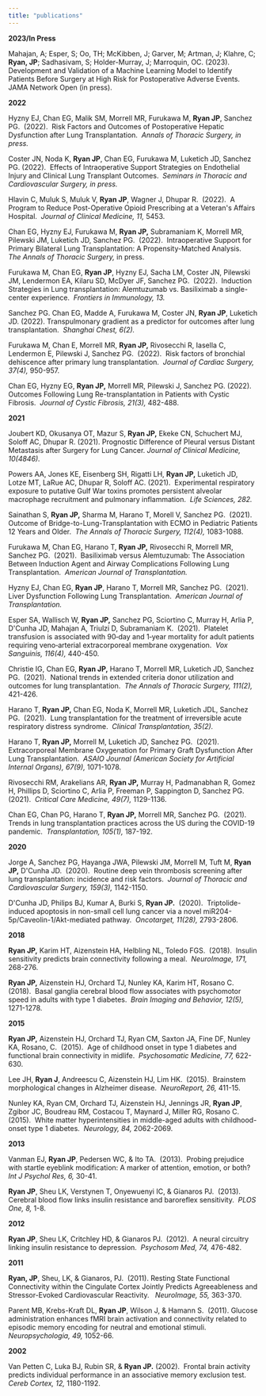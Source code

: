 ```yaml
---
title: "publications"
---
```


**2023/In Press**

Mahajan, A; Esper, S; Oo, TH; McKibben, J; Garver, M; Artman, J; Klahre, C; **Ryan, JP**; Sadhasivam, S; Holder-Murray, J; Marroquin, OC. (2023). Development and Validation of a Machine Learning Model to Identify Patients Before Surgery at High Risk for Postoperative Adverse Events. JAMA Network Open (in press).

**2022**

Hyzny EJ, Chan EG, Malik SM, Morrell MR, Furukawa M, **Ryan JP**, Sanchez PG.  (2022).  Risk Factors and Outcomes of Postoperative Hepatic Dysfunction after Lung Transplantation.  *Annals of Thoracic Surgery, in press.*

Coster JN, Noda K, **Ryan JP**, Chan EG, Furukawa M, Luketich JD, Sanchez PG. (2022).  Effects of Intraoperative Support Strategies on Endothelial Injury and Clinical Lung Transplant Outcomes.  *Seminars in Thoracic and Cardiovascular Surgery, in press.*

Hlavin C, Muluk S, Muluk V, **Ryan JP**, Wagner J, Dhupar R.  (2022).  A Program to Reduce Post-Operative Opioid Prescribing at a Veteran\'s Affairs Hospital.  *Journal of Clinical Medicine, 11,* 5453.

Chan EG, Hyzny EJ, Furukawa M, **Ryan JP,** Subramaniam K, Morrell MR, Pilewski JM, Luketich JD, Sanchez PG.  (2022).  Intraoperative Support for Primary Bilateral Lung Transplantation: A Propensity-Matched Analysis.  *The Annals of Thoracic Surgery,* in press.

Furukawa M, Chan EG, **Ryan JP**, Hyzny EJ, Sacha LM, Coster JN, Pilewski JM, Lendermon EA, Kilaru SD, McDyer JF, Sanchez PG.  (2022).  Induction Strategies in Lung transplantation: Alemtuzumab vs. Basiliximab a single-center experience.  *Frontiers in Immunology, 13.*

Sanchez PG. Chan EG, Madde A, Furukawa M, Coster JN, **Ryan JP**, Luketich JD. (2022). Transpulmonary gradient as a predictor for outcomes after lung transplantation.  *Shanghai Chest, 6(2).*

Furukawa M, Chan E, Morrell MR, **Ryan JP,** Rivosecchi R, Iasella C, Lendermon E, Pilewski J, Sanchez PG.  (2022).  Risk factors of bronchial dehiscence after primary lung transplantation.  *Journal of Cardiac Surgery, 37(4),* 950-957.

Chan EG, Hyzny EG, **Ryan JP,** Morrell MR, Pilewski J, Sanchez PG. (2022). Outcomes Following Lung Re-transplantation in Patients with Cystic Fibrosis.  *Journal of Cystic Fibrosis, 21(3),* 482-488.

**2021**

Joubert KD, Okusanya OT, Mazur S, **Ryan JP,** Ekeke CN, Schuchert MJ, Soloff AC, Dhupar R. (2021). Prognostic Difference of Pleural versus Distant Metastasis after Surgery for Lung Cancer. *Journal of Clinical Medicine, 10(4846).*

Powers AA, Jones KE, Eisenberg SH, Rigatti LH, **Ryan JP,** Luketich JD, Lotze MT, LaRue AC, Dhupar R, Soloff AC. (2021).  Experimental respiratory exposure to putative Gulf War toxins promotes persistent alveolar macrophage recruitment and pulmonary inflammation.  *Life Sciences, 282.*

Sainathan S, **Ryan JP,** Sharma M, Harano T, Morell V, Sanchez PG.  (2021). Outcome of Bridge-to-Lung-Transplantation with ECMO in Pediatric Patients 12 Years and Older.  *The Annals of Thoracic Surgery, 112(4),* 1083-1088.

Furukawa M, Chan EG, Harano T, **Ryan JP,** Rivosecchi R, Morrell MR, Sanchez PG.  (2021).  Basiliximab versus Alemtuzumab: The Association Between Induction Agent and Airway Complications Following Lung Transplantation.  *American Journal of Transplantation.*

Hyzny EJ, Chan EG, **Ryan JP**, Harano T, Morrell MR, Sanchez PG.  (2021). Liver Dysfunction Following Lung Transplantation.  *American Journal of Transplantation.*

Esper SA, Wallisch W, **Ryan JP,** Sanchez PG, Sciortino C, Murray H, Arlia P, D\'Cunha JD, Mahajan A, Triulzi D, Subramaniam K.  (2021).  Platelet transfusion is associated with 90‐day and 1‐year mortality for adult patients requiring veno‐arterial extracorporeal membrane oxygenation.  *Vox Sanguinis, 116(4),* 440-450.

Christie IG, Chan EG, **Ryan JP,** Harano T, Morrell MR, Luketich JD, Sanchez PG.  (2021).  National trends in extended criteria donor utilization and outcomes for lung transplantation.  *The Annals of Thoracic Surgery, 111(2),* 421-426.

Harano T, **Ryan JP,** Chan EG, Noda K, Morrell MR, Luketich JDL, Sanchez PG.  (2021).  Lung transplantation for the treatment of irreversible acute respiratory distress syndrome.  *Clinical Transplantation, 35(2).*

Harano T, **Ryan JP,** Morrell M, Luketich JD, Sanchez PG.  (2021).  Extracorporeal Membrane Oxygenation for Primary Graft Dysfunction After Lung Transplantation.  *ASAIO Journal (American Society for Artificial Internal Organs), 67(9),* 1071-1078.

Rivosecchi RM, Arakelians AR, **Ryan JP,** Murray H, Padmanabhan R, Gomez H, Phillips D, Sciortino C, Arlia P, Freeman P, Sappington D, Sanchez PG.  (2021).  *Critical Care Medicine, 49(7),* 1129-1136.

Chan EG, Chan PG, Harano T, **Ryan JP,** Morrell MR, Sanchez PG.  (2021).  Trends in lung transplantation practices across the US during the COVID-19 pandemic.  *Transplantation, 105(1),* 187-192.

**2020**

Jorge A, Sanchez PG, Hayanga JWA, Pilewski JM, Morrell M, Tuft M, **Ryan JP,** D\'Cunha JD.  (2020).  Routine deep vein thrombosis screening after lung transplantation: incidence and risk factors.  *Journal of Thoracic and Cardiovascular Surgery, 159(3),* 1142-1150.

D\'Cunha JD, Philips BJ, Kumar A, Burki S, **Ryan JP.**  (2020).  Triptolide-induced apoptosis in non-small cell lung cancer via a novel miR204-5p/Caveolin-1/Akt-mediated pathway.  *Oncotarget, 11(28),* 2793-2806.

**2018**

**Ryan JP,** Karim HT, Aizenstein HA, Helbling NL, Toledo FGS.  (2018).  Insulin sensitivity predicts brain connectivity following a meal.  *NeuroImage, 171,* 268-276.

**Ryan JP,** Aizenstein HJ, Orchard TJ, Nunley KA, Karim HT, Rosano C.  (2018).  Basal ganglia cerebral blood flow associates with psychomotor speed in adults with type 1 diabetes.  *Brain Imaging and Behavior, 12(5),* 1271-1278*.*

**2015**

**Ryan JP,** Aizenstein HJ, Orchard TJ, Ryan CM, Saxton JA, Fine DF, Nunley KA, Rosano, C.  (2015).  Age of childhood onset in type 1 diabetes and functional brain connectivity in midlife.  *Psychosomatic Medicine, 77,* 622-630.

Lee JH, **Ryan J**, Andreescu C, Aizenstein HJ, Lim HK.  (2015).  Brainstem morphological changes in Alzheimer disease.  *NeuroReport, 26,* 411-15.

Nunley KA, Ryan CM, Orchard TJ, Aizenstein HJ, Jennings JR, **Ryan JP**, Zgibor JC, Boudreau RM, Costacou T, Maynard J, Miller RG, Rosano C.  (2015).  White matter hyperintensities in middle-aged adults with childhood-onset type 1 diabetes.  *Neurology, 84,* 2062-2069*.*

**2013**

Vanman EJ, **Ryan JP**, Pedersen WC, & Ito TA.  (2013).  Probing prejudice with startle eyeblink modification: A marker of attention, emotion, or both?  *Int J Psychol Res, 6,* 30-41.

**Ryan JP**, Sheu LK, Verstynen T, Onyewuenyi IC, & Gianaros PJ.  (2013).  Cerebral blood flow links insulin resistance and baroreflex sensitivity.  *PLOS One, 8,* 1-8.

**2012**

**Ryan JP**, Sheu LK, Critchley HD, & Gianaros PJ.  (2012).  A neural circuitry linking insulin resistance to depression.  *Psychosom Med, 74,* 476-482.

**2011**

**Ryan, JP**, Sheu, LK, & Gianaros, PJ.  (2011). Resting State Functional Connectivity within the Cingulate Cortex Jointly Predicts Agreeableness and Stressor-Evoked Cardiovascular Reactivity.   *NeuroImage, 55,* 363-370.

Parent MB, Krebs-Kraft DL, **Ryan JP**, Wilson J, & Hamann S.  (2011). Glucose administration enhances fMRI brain activation and connectivity related to episodic memory encoding for neutral and emotional stimuli.  *Neuropsychologia, 49,* 1052-66*.*

**2002**

Van Petten C, Luka BJ, Rubin SR, & **Ryan JP.** (2002).  Frontal brain activity predicts individual performance in an associative memory exclusion test.  *Cereb Cortex, 12,* 1180-1192.
